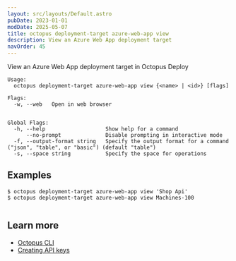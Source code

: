 ```yaml
---
layout: src/layouts/Default.astro
pubDate: 2023-01-01
modDate: 2025-05-07
title: octopus deployment-target azure-web-app view
description: View an Azure Web App deployment target
navOrder: 45
---
```


View an Azure Web App deployment target in Octopus Deploy

```
Usage:
  octopus deployment-target azure-web-app view {<name> | <id>} [flags]

Flags:
  -w, --web   Open in web browser


Global Flags:
  -h, --help                   Show help for a command
      --no-prompt              Disable prompting in interactive mode
  -f, --output-format string   Specify the output format for a command ("json", "table", or "basic") (default "table")
  -s, --space string           Specify the space for operations

```

## Examples

<SamplesInstance />

```
$ octopus deployment-target azure-web-app view 'Shop Api'
$ octopus deployment-target azure-web-app view Machines-100


```

## Learn more

- [Octopus CLI](/docs/octopus-rest-api/cli)
- [Creating API keys](/docs/octopus-rest-api/how-to-create-an-api-key)